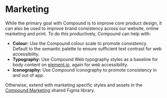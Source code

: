 
<Meta title="Design/Marketing" />

# Marketing

While the primary goal with Compound is to improve core product design, it can also be used to improve brand consistency across our website, online marketing and print. To do this productively, Compound can help with:

* **Colour:** Use the Compound colour scale to promote consistency. Default to the semantic palette to ensure sufficient text contrast for web accessibility.   
* **Typography:** Use Compound Web typography styles as a baseline for body content on [element.io](https://www.element.io), again for web accessibility.
* **Iconography:** Use Compound iconography to promote consistency in and out of app.

Otherwise, extend with marketing specific styles and assets in the [Compound Marketing](https://www.figma.com/file/LxzEBh0R9x8bkdquuGD82i/Compound-Marketing?type=design&node-id=129%3A4461&t=8f90tk99ximZAMxO-1) shared Figma library.